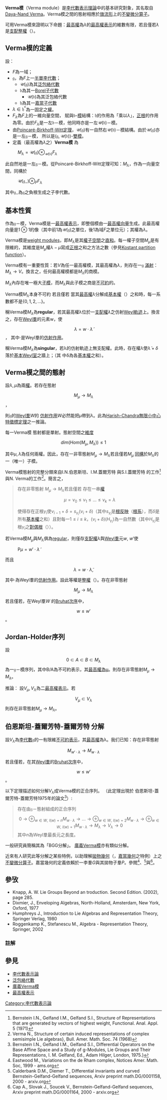 '''Verma模'''（Verma module）是[[李代數|李代數]][[表示理論|表示理論]]中的基本研究對象，其名取自[[Daya-Nand_Verma|Daya-Nand Verma]]。Verma模之間的態射相應於[[旗流形|旗流形]]上的[[不變微分算子|不變微分算子]]。

可用Verma模來證明以下命題：[[最高權|最高權]]為<math>\lambda</math>的[[最高權表示|最高權表示]]的維數有限，若且僅若<math>\lambda</math>是[[支配整權|支配整權]]（{{lang|en|dominant integral weight}}）。

== Verma模的定義 ==
設：
*<math>F</math>為一域；
* <math>\mathfrak{g}</math>，為<math>F</math>上一[[半單李代數|半單李代數]]；
**<math>\mathcal{U}(\mathfrak{g})</math>為其[[泛包絡代數|泛包絡代數]]
** <math>\mathfrak{b}</math>為其一[[Borel子代數|Borel子代數]]
***<math>\mathcal{U}(\mathfrak{b})</math>為其泛包絡代數
** <math>\mathfrak{h}</math>為其一[[嘉當子代數|嘉當子代數]]
* <math>\lambda \in \mathfrak{h}^*</math>為一固定之[[權_(表示論)|權]]。
* <math>F_\lambda</math>為<math>F</math>上的一維向量空間， 賦與<math>\mathfrak{b}</math>-[[模|模]]結構：<math>\mathfrak{h}</math>的作用為「乘以<math>\lambda</math>」，[[根系統|正根]]的作用為零。由於<math>F_\lambda</math>是一左<math>\mathfrak{b}</math>－模，他同時亦是一左<math>\mathcal{U}(\mathfrak{b})</math>－模。
*由[[Poincaré-Birkhoff-Witt定理|Poincaré-Birkhoff-Witt定理]]，<math>\mathcal{U}(\mathfrak{g})</math>有一自然右<math>\mathcal{U}(\mathfrak{b})</math>－模結構。由於<math>\mathcal{U}(\mathfrak{g})</math>亦是一左<math>\mathfrak{g}</math>－模， 所以是<math>(\mathfrak{g}, \mathcal{U}(\mathfrak{b}))</math>-[[雙模|雙模]]。
*定義（最高權為<math>\lambda</math>之）'''Verma模''' 為
: <math>M_\lambda = \mathcal{U}(\mathfrak{g}) \otimes_{\mathcal{U}(\mathfrak{b})} F_\lambda</math>
此自然地是一左<math>\mathfrak{g}</math>－模。從Poincaré-Birkhoff-Witt定理可知：<math>M_\lambda</math>，作為一向量空間，同構於
: <math>\mathcal{U}(\mathfrak{g}_-) \otimes_F F_\lambda</math>
其中<math>\mathfrak{g}_-</math>為<math>\mathfrak{g}</math>之負根生成之子李代數。

== 基本性質 ==
作為<math>\mathfrak{g}</math>－模，Verma模是一[[最高權表示|最高權表示]]，即整個模由一[[最高權向量|最高權向量]]生成。此最高權向量是<math>1\otimes 1</math>的像（其中前<math>1</math>為<math>\mathcal{U}(\mathfrak{g})</math>之單位，後<math>1</math>為域<math>F</math>之單位元）；其權為<math>\lambda</math>。

Verma模是[[weight_modules|weight modules]]，即<math>M_\lambda</math>是其[[權子空間|權子空間]]之[[直和|直和]]。每一權子空間<math>M_\mu</math>是有限維的，其維度是<math>M_\mu</math>權<math>\lambda-\mu</math>寫成[[正根|正根]]之和之方法之數（參見[[Kostant_partition_function|Kostant partition function]]）。

Verma模有一重要性質：若<math>V</math>為任一最高權模，其最高權為<math>\lambda</math>，則存在一<math>\mathfrak{g}</math> [[滿射|滿射]]：<math>M_\lambda\to V</math>。換言之，任何最高權模都是<math>M_\lambda</math>的商模。

<math>M_\lambda</math>內存在唯一極大[[子模|子模]]，而<math>M_\lambda</math>與此子模之商是[[表示論#不可約表示|不可約]]的。

Verma模<math>M_\lambda</math>本身不可約 若且僅若 當其[[最高權|最高權]]<math>\lambda</math>分解成[[權_(表示論)#基本權|基本權]]（{{link-en|fundamental weight|fundamental weight}}）之和時，每一系數都不是<math>\{0,1,2,\ldots\}</math>。

稱Verma模<math>M_\lambda</math>為'''regular'''，若其最高權λ位於一[[支配權|支配權]]<math>\tilde\lambda</math>之仿射[[Weyl軌迹|Weyl軌迹]]上。換言之，存在[[Weyl羣|Weyl羣]]的元素w，使
:<math>\lambda=w\cdot\tilde\lambda</math>，
其中<math>\cdot</math>是Weyl羣的[[仿射作用|仿射作用]]。

稱Verma模<math>M_\lambda</math>為'''singular'''，若λ的仿射軌迹上無支配權。此時，存在權<math>\tilde\lambda</math>使<math>\tilde\lambda+\delta</math>落於[[基本Weyl室|基本Weyl室]]之牆上；（其 中δ為各[[基本權|基本權]]之和）。

== Verma模之間的態射 ==

設<math>\lambda, \mu</math>為兩[[權|權]]。若存在態射
:<math>M_\mu\rightarrow M_\lambda</math>，

則<math>\mathfrak{g}</math>的[[Weyl羣|Weyl羣]]<math>W</math>的
[[仿射作用|仿射作用]]<math>W</math>必然能把<math>\mu</math>帶到<math>\lambda</math>。此為[[Harish-Chandra無限小中心特徵標定理|Harish-Chandra無限小中心特徵標定理]]之一推論。

每一Verma模 態射都是單射。態射空間之[[維度|維度]]
:<math>dim(Hom(M_\mu, M_\lambda))\leq 1</math>

其中<math>\mu, \lambda</math>為任何兩權。因此，存在一非零態射<math>M_\mu\rightarrow M_\lambda</math>若且僅若<math>M_\mu</math> [[同構|同構]]於<math>M_\lambda</math>的一（唯一）子模。

Verma模態射的完整分類來自I.N.伯恩斯坦、I.M.蓋爾芳特 與S.I.蓋爾芳特 的工作<ref>Bernstein I.N., Gelfand I.M., Gelfand S.I., Structure of Representations that are generated by vectors of highest weight, Functional. Anal. Appl. 5 (1971)</ref>與N. Verma的工作<ref>Verma N., Structure of certain induced representations of complex semisimple Lie algebras}, Bull. Amer. Math. Soc. 74 (1968)</ref>。簡言之，

<blockquote>存在非零態射
<math>M_\mu\rightarrow M_\lambda</math>若且僅若 存在一串[[權_(表示論)|權]]
::<math>\mu=\nu_0\leq\nu_1\leq\ldots\leq\nu_k=\lambda</math>

使得存在正根<math>\gamma_i</math>使<math>\nu_{i-1}+\delta=s_{\gamma_i}(\nu_i+\delta)</math>（其中<math>s_{\gamma_i}</math>是[[根反映|根反映]]（[[根系|根系]]），而<math>\delta</math>是所有[[基本權|基本權]]之和）且對每一<math>1\leq i\leq k</math>，<math>(\nu_i+\delta)(H_{\gamma_i})</math>為一自然數（其中<math>H_{\gamma_i}</math>是根<math>\gamma_i</math>之[[對偶根|對偶根]]（{{link-en|coroot|coroot}}））。</blockquote>

若Verma模<math>M_\mu</math>與<math>M_\lambda</math>俱為[[Verma模#基本性質|regular]]，則僅存[[支配權|支配權]]<math>\tilde\lambda</math>與[[Weyl羣|Weyl羣]]元''w'', ''w''′使

:P<math>\mu=w'\cdot\tilde\lambda</math>

而且

:<math>\lambda=w\cdot\tilde\lambda,</math>

其中<math>\cdot</math>為Weyl羣的[[仿射作用|仿射作用]]。設此等權是[[整權|整權]]（{{link-en|integral weight|integral weight}}）。存在非零態射

:<math>M_\mu\to M_\lambda</math>

若且僅若，在Weyl羣''W'' 的[[Bruhat次序|Bruhat次序]]中，

:<math>w \leq  w'</math>。

== Jordan-Holder序列 ==

設
:<math>0\subset A\subset B\subset M_\lambda</math>
為一<math>\mathfrak{g}</math>－模序列，其中B/A為不可約表示，其[[最高權為|最高權為]]μ。則存在非零態射<math>M_\mu\to M_\lambda</math>。

推論：
設<math>V_\mu, V_\lambda</math>為二[[最高權表示|最高權表示]]。若
:<math>V_\mu\subset V_\lambda</math>
則存在非零態射<math>M_\mu\to M_\lambda</math>。

== 伯恩斯坦-蓋爾芳特-蓋爾芳特 分解 ==

設<math>V_\lambda</math>為[[李代數|李代數]]<math>\mathfrak{g}</math>的一有限維[[不可約表示|不可約表示]]，其[[最高權|最高權]]為λ。我们已知：存在非零態射

:<math>M_{w'\cdot\lambda}\to M_{w\cdot\lambda}</math>

若且僅若，在其[[Weyl羣|Weyl羣]]的[[Bruhat次序|Bruhat次序]]中，

:<math>w\leq w'</math>。

以下定理描述如何分解<math>V_\lambda</math>成Verma模的正合序列。
（此定理出現於 伯恩斯坦-蓋爾芳特-蓋爾芳特1975年的論文<ref>Bernstein I.N., Gelfand I.M., Gelfand S.I., Differential Operators on the Base Affine Space and a Study of g-Modules, Lie Groups and Their Representations, I. M. Gelfand, Ed., Adam Hilger, London, 1975.}</ref>）:

<blockquote>
存在由<math>\mathfrak{g}</math>－態射組成的正合序列
:<math>0\to \oplus_{w\in W,\,\, l(w)=n} M_{w\cdot \lambda}\to \ldots \to \oplus_{w\in W,\,\, l(w)=2} M_{w\cdot \lambda}\to \oplus_{w\in W,\,\, l(w)=1} M_{w\cdot \lambda}\to M_\lambda\to V_\lambda\to 0</math>
其中''n''為Weyl羣最長元之長度。
</blockquote>

一般研究員簡稱其為「BGG分解」。
[[廣義Verma模|廣義Verma模]]亦有類似分解。

近來有人研究此等分解之某些特例，以助理解[[拋物幾何|拋物幾何]]（{{link-en|parabolic geometries|parabolic geometries}}，[[嘉當幾何|嘉當幾何]]之特例）上之[[不變微分算子|不變微分算子]]。嘉當幾何的定義依賴於一李羣''G''與其拋物子羣''P''。參閲<ref>Eastwood M., Variations on the de Rham complex, Notices Amer. Math. Soc, 1999 - ams.org </ref>、<ref>Calderbank D.M., Diemer T., Differential invariants and curved Bernstein-Gelfand-Gelfand sequences, Arxiv preprint math.DG/0001158, 2000 - arxiv.org</ref>與<ref>Cap A., Slovak J., Soucek V., Bernstein-Gelfand-Gelfand sequences, Arxiv preprint math.DG/0001164, 2000 - arxiv.org </ref>。

== 參攷 ==

*Knapp, A. W. Lie Groups Beyond an troduction. Second Edition. (2002), page 285.
*Dixmier, J., Enveloping Algebras, North-Holland, Amsterdam, New York, Oxford, 1977
*Humphreys J., Introduction to Lie Algebras and Representation Theory, Springer Verlag, 1980
*Roggenkamp K., Stefanescu M., Algebra - Representation Theory, Springer, 2002

=== 註解 ===
<references/>

== 參見 ==

* [[李代數表示論|李代數表示論]]
* [[泛包絡代數|泛包絡代數]]
* [[廣義Verma模|廣義Verma模]]
* [[最高權表示|最高權表示]]

{{planetmath|urlid=vermamodule|title=Verma module}}

[[Category:李代數表示論|Category:李代數表示論]]